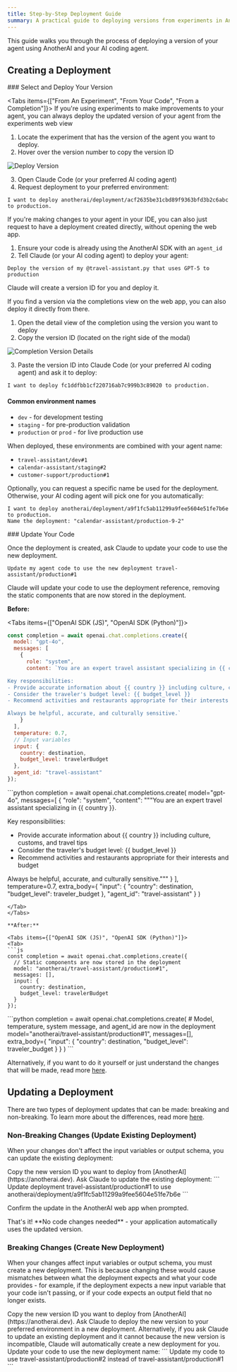 ```yaml
---
title: Step-by-Step Deployment Guide
summary: A practical guide to deploying versions from experiments in AnotherAI
---
```



This guide walks you through the process of deploying a version of your agent using AnotherAI and your AI coding agent.

## Creating a Deployment

<Steps>
<Step>
### Select and Deploy Your Version

<Tabs items={["From An Experiment", "From Your Code", "From a Completion"]}>
<Tab>
If you're using experiments to make improvements to your agent, you can always deploy the updated version of your agent from the experiments web view

1. Locate the experiment that has the version of the agent you want to deploy.
2. Hover over the version number to copy the version ID

![Deploy Version](/images/deploy-version-popup.png)

3. Open Claude Code (or your preferred AI coding agent)
4. Request deployment to your preferred environment:

```
I want to deploy anotherai/deployment/acf2635be31cbd89f9363bfd3b2c6abc to production.
```
</Tab>

<Tab>
If you're making changes to your agent in your IDE, you can also just request to have a deployment created directly, without opening the web app.

1. Ensure your code is already using the AnotherAI SDK with an `agent_id`
2. Tell Claude (or your AI coding agent) to deploy your agent:

```
Deploy the version of my @travel-assistant.py that uses GPT-5 to production
```

Claude will create a version ID for you and deploy it. 

</Tab>

<Tab>
If you find a version via the completions view on the web app, you can also deploy it directly from there.

1. Open the detail view of the completion using the version you want to deploy
2. Copy the version ID (located on the right side of the modal)

![Completion Version Details](/images/completion-version-details.png)

3. Paste the version ID into Claude Code (or your preferred AI coding agent) and ask it to deploy:

```
I want to deploy fc1ddfbb1cf220716ab7c999b3c89020 to production.
```
</Tab>
</Tabs>

#### Common environment names

- `dev` - for development testing
- `staging` - for pre-production validation
- `production` or `prod` - for live production use

When deployed, these environments are combined with your agent name:
- `travel-assistant/dev#1`
- `calendar-assistant/staging#2` 
- `customer-support/production#1`

Optionally, you can request a specific name be used for the deployment. Otherwise, your AI coding agent will pick one for you automatically:

```
I want to deploy anotherai/deployment/a9f1fc5ab11299a9fee5604e51fe7b6e to production.
Name the deployment: "calendar-assistant/production-9-2"
```

</Step>


<Step>
### Update Your Code

Once the deployment is created, ask Claude to update your code to use the new deployment.

```
Update my agent code to use the new deployment travel-assistant/production#1
```

Claude will update your code to use the deployment reference, removing the static components that are now stored in the deployment.

**Before:**

<Tabs items={["OpenAI SDK (JS)", "OpenAI SDK (Python)"]}>
<Tab>
```js
const completion = await openai.chat.completions.create({
  model: "gpt-4o",
  messages: [
    {
      role: "system",
      content: `You are an expert travel assistant specializing in {{ country }}.

Key responsibilities:
- Provide accurate information about {{ country }} including culture, customs, and travel tips
- Consider the traveler's budget level: {{ budget_level }}
- Recommend activities and restaurants appropriate for their interests and budget

Always be helpful, accurate, and culturally sensitive.`
    }
  ],
  temperature: 0.7,
  // Input variables
  input: {
    country: destination,
    budget_level: travelerBudget
  },
  agent_id: "travel-assistant"
});
```
</Tab>
<Tab>
```python
completion = await openai.chat.completions.create(
    model="gpt-4o",
    messages=[
        {
            "role": "system",
            "content": """You are an expert travel assistant specializing in {{ country }}.

Key responsibilities:
- Provide accurate information about {{ country }} including culture, customs, and travel tips
- Consider the traveler's budget level: {{ budget_level }}
- Recommend activities and restaurants appropriate for their interests and budget

Always be helpful, accurate, and culturally sensitive."""
        }
    ],
    temperature=0.7,
    extra_body={
        "input": {
            "country": destination,
            "budget_level": traveler_budget
        },
        "agent_id": "travel-assistant"
    }
)
```
</Tab>
</Tabs>

**After:**

<Tabs items={["OpenAI SDK (JS)", "OpenAI SDK (Python)"]}>
<Tab>
```js
const completion = await openai.chat.completions.create({
  // Static components are now stored in the deployment
  model: "anotherai/travel-assistant/production#1",
  messages: [],
  input: {
    country: destination,
    budget_level: travelerBudget
  }
});
```
</Tab>
<Tab>
```python
completion = await openai.chat.completions.create(
    # Model, temperature, system message, and agent_id are now in the deployment
    model="anotherai/travel-assistant/production#1",
    messages=[],
    extra_body={
        "input": {
            "country": destination,
            "budget_level": traveler_budget
        }
    }
)
```
</Tab>
</Tabs>

Alternatively, if you want to do it yourself or just understand the changes that will be made, read more [here](./index#why-use-deployments).

</Step>
</Steps>

## Updating a Deployment

There are two types of deployment updates that can be made: breaking and non-breaking. To learn more about the differences, read more [here](./index#creating-new-vs-updating-existing-deployments).

### Non-Breaking Changes (Update Existing Deployment)

When your changes don't affect the input variables or output schema, you can update the existing deployment:

<Steps>
<Step>
Copy the new version ID you want to deploy from [AnotherAI](https://anotherai.dev).
</Step>

<Step>
  Ask Claude to update the existing deployment: ``` Update deployment travel-assistant/production#1 to use
  anotherai/deployment/a9f1fc5ab11299a9fee5604e51fe7b6e ```
</Step>

<Step>Confirm the update in the AnotherAI web app when prompted.</Step>

<Step>
That's it! **No code changes needed** - your application automatically uses the updated version.
</Step>
</Steps>

### Breaking Changes (Create New Deployment)

When your changes affect input variables or output schema, you must create a new deployment. This is because changing these would cause mismatches between what the deployment expects and what your code provides - for example, if the deployment expects a new input variable that your code isn't passing, or if your code expects an output field that no longer exists.

<Steps>
<Step>
Copy the new version ID you want to deploy from [AnotherAI](https://anotherai.dev).
</Step>

<Step>
  Ask Claude to deploy the new version to your preferred environment in a new deployment. Alternatively, if you ask
  Claude to update an existing deployment and it cannot because the new version is incompatible, Claude will
  automatically create a new deployment for you.
</Step>

<Step>
Update your code to use the new deployment name:
```
Update my code to use travel-assistant/production#2 instead of travel-assistant/production#1
```
</Step>
</Steps>
